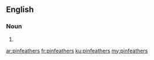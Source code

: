 ==English==

===Noun===
{{head|en|plural}}

# {{plural of|pinfeather|lang=en|nocat=1}}

[[ar:pinfeathers]]
[[fr:pinfeathers]]
[[ku:pinfeathers]]
[[my:pinfeathers]]